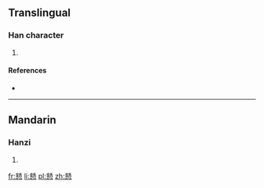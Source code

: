 ==Translingual==

===Han character===
{{Han char|rn=61|rad=心|as=14|sn=18|four=8233<sub>6</sub>|canj=金口心 (CRP), X金口心 (XCRP)}}

# {{defn|Han|sort=心14}}

====References====
* {{Han ref|kx=0406.190|dkj=11358|dj=0747.170|hdz=42363.120|uh=61D6|ud=25046|bh=EFCF|bd=61391}}

----

==Mandarin==

===Hanzi===
{{cmn-hanzi|pin=[[guā]] ([[gua1]])|wg=kua<sup>1</sup>}}

# {{defn|lang=cmn|sort=心14}}

[[fr:懖]]
[[li:懖]]
[[pl:懖]]
[[zh:懖]]